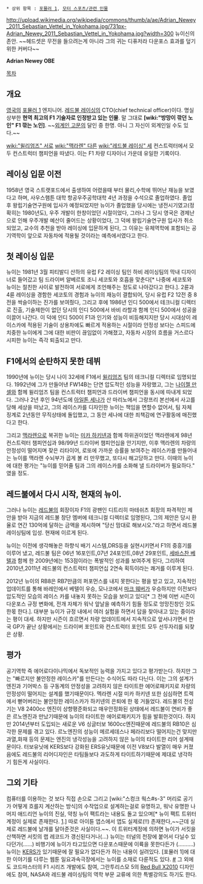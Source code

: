  * 상위 항목 : [[포뮬러 1]], [[모터 스포츠/관련 인물]]
http://upload.wikimedia.org/wikipedia/commons/thumb/a/ae/Adrian_Newey_2011_Sebastian_Vettel_in_Yokohama.jpg/731px-Adrian_Newey_2011_Sebastian_Vettel_in_Yokohama.jpg?width=300
뉴이신의 존안. ~~헤드셋은 무전을 들으려는게 아니라 그의 귀는 디퓨저라 다운포스 효과를 덮기 위한 커버다~~

'''Adrian Newey OBE'''

[[목차]]

== 개요 ==
[[영국]]의 [[포뮬러 1]] 엔지니어. [[레드불 레이싱]]의  CTO(chief technical officer)이다. 명실상부한 '''현역 최고의 F1 기술자로 인정받고 있는 인물'''. 말 그대로 ''' [wiki:"방망이 깎던 노인" F1 깎는 노인]'''. ~~[[외계인 고문]]의 달인 중 한명. 아니 그 자신이 외계인일 수도 있다.~~

[[wiki:"윌리엄즈" 서로]] [[wiki:"맥라렌" 다른]] [[wiki:"레드불 레이싱" 세]] 컨스트럭터에서 모두 컨스트럭터 챔피언을 따냈다. 이는 F1 차량 디자이너 가운데 유일한 기록이다.

== 레이싱 입문 이전 ==
1958년 영국 스트랫포드에서 출생하여 어렸을때 부터 물리,수학에 뛰어난 재능을 보였다고 하며, 사우스햄튼 대학 항공우주공학대학 4년 과정을 수석으로 졸업하였다. 졸업 후 왕립기술연구원에 입사가 예정되었지만 뉴이가 졸업했을 당시에는 냉전시기였고(정확히는 1980년도), 우주 개발이 한창이었던 시절이었다, 그러나 그 당시 영국은 경제난으로 인해 우주개발 예산이 줄어드는 상황이었다, 그 덕에 왕립기술연구원 입사가 취소되었고, 교수의 추천을 받아 레이싱에 입문하게 된다, 그 이유는 유체역학에 포함되는 공기역학이 앞으로 자동차에 적용될 것이라는 예측에서였다고 한다.

== 첫 레이싱 입문 ==
뉴이는 1981년 3월 피티발디 산하의 유럽 F2 레이싱 팀인 하비 레이싱팀의 막내 디자이너로 들어갔고 팀 드라이버 알베르토 조니 세코토와 호흡을 맞춘다[* 나중에 세코토와 뉴이는 절친한 사이로 발전하여 서로에게 조언해주는 정도로 나아갔다고 한다.]. 2륜과 4륜 레이싱을 경함한 세코토의 경험과 뉴이의 재능이 결합되어, 당시 유럽 F2 12전 중 8전을 싹슬이하는 진가를 보여줬다, 그리고 후에 1986년 인디 500에서 테크니컬 디렉터로 진출, 기술제한이 없던 당시의 인디 500에서 바비 라할과 함께 인디 500에서 성공을 이끌어 나간다. 이 덕에 인디 500이 F1과 인기와 성능이 비등해지지만 당시 시대상이 레이스카에 적용된 기술이 상용차에도 빠르게 적용하는 시절이라 안정성 보다는 스피드에 치중한 뉴이에게 그에 대한 비판이 끊임없이 가해졌고, 자동차 시장의 흐름을 거스르다 시피한 뉴이는 즉각 퇴출되고 만다.

== F1에서의 순탄하지 못한 데뷔 ==
1990년에 뉴이는 당시 나이 32세에 F1에서 [[윌리엄즈]] 팀의 테크니컬 디렉터로 임명되었다. 1992년에 그가 만들어낸 FW14B는 단연 압도적인 성능을 자랑했고, 그는 [[나이젤 만셀]]와 함께 윌리엄즈 팀을 컨스트럭터 챔피언과 드라이버 챔피언을 동시에 따내게 되었다. 그러나 2년 후인 94년도에 [[아일톤 세나]]가 산 마리노에서 그랑프리 본선에서 사고를 당해 세상을 떠났고, 그의 레이스카를 디자인한 뉴이는 책임을 면할수 없어서, 팀 자체 징계로 2년동안 무직상태에 돌입했고, 그 동안 세나에 대한 죄책감에 연구활동에 매진했다고 한다.

그리고 [[맥라렌]]으로 복귀한 뉴이는 [[미카 하키넨]]과 함께 하위권이었던 맥라렌에게 98년 컨스트럭터 챔피언십과 98/99년 드라이버 챔피언십을 안기지만, 이후 맥라렌의 차량의 안정성이 떨어지며 잦은 리타이어, 로또에 가까운 승률을 보여주는 레이스카를 만들어내는 뉴이를 맥라렌 수뇌부가 곱게 볼 리 만무했고, 또다시 해고당하고 만다. 이때의 뉴이에 대한 평가는 "뉴이를 믿어줄 팀과 그의 레이스카를 소화해 낼 드라이버가 필요하다." 였을 정도.

== 레드불에서 다시 시작, 현재의 뉴이. ==
그러나 뉴이는 [[레드불]]의 회장이자 F1의 광팬인 디트리히 마테쉬츠 회장의 파격적인 제안을 받아 지금의 레드불 창단 멤버에 테크니컬 디렉터로 임명된다, 그의 제안은 당시 환율로 연간 130억에 달하는 금액을 제시하며 "당신 맘대로 해보시오."라고 하면서 레드불 레이싱팀에 입성. 현재에 이르게 된다.

뉴이는 이전에 생각해놓은 하향식 배기 시스템,DRS등을 실현시키면서 F1의 중흥기를 이루어 냈고, 레드불 팀은 06년 16포인트,07년 24포인트,08년 29포인트, [[세바스찬 베텔]]과 함께 한 2009년에는 153점이라는 폭발적인 성과를 보여주게 된다, 그리하여 2010년,2011년 레드불의 컨스트럭터 챔피언십 2연속 획득이라는 쾌거를 이루게 된다.

2012년 뉴이의 RB8은 RB7만큼의 퍼포먼스를 내지 못한다는 평을 받고 있고, 지속적인 업데이트를 통해 바레인에서 베텔이 우승, 모나코에서 [[마크 웨버]]가 우승하지만 이전보다 압도적인 모습의 레이스 카를 내놓지 못하는 모습을 보이고 있다[* 그 전에 이번 시즌이 다운포스 규정 변화에, 전개 자체가 워낙 앞날을 예측하기 힘들 정도로 엉망진창인 것도 한몫 한다.]. 대부분 뉴이가 규정 내에서 여러 실험을 하면서 답을 찾아내고 있는 중이라는 평이 대세. 하지만 시즌이 흐르면서 차량 업데이트에서 지속적으로 앞서나가면서 한국 GP가 끝난 상황에서는 드라이버 포인트와 컨스트럭터 포인트 모두 선두자리를 되찾은 상황.

== 평가 ==
공기역학 즉 에어로다이나믹에서 독보적인 능력을 가지고 있다고 평가받는다. 하지만 그는 "빠르지만 불안정한 레이스카"를 만든다는 수식어도 따라 다닌다.
이는 그의 설계가 엔진과 기어박스 등 구동계의 안정성을 고려하지 않은 타이트한 에어로패키지로 차량의 안정성이 떨어지는 설계를 했기때문이다.
멕라렌 시절 미카 하키넨 또한 심심하면 트렉에서 뻗어버리는 불안정한 레이스카가 하키넨의 은퇴에 한 몫 거들었다.
레드불의 전성기는 V8 2400cc 엔진이 상향평준화되고 매우안정화된 상태에서 레드불이 연비가 좋은 르노엔진과 만났기때문에 
뉴이의 타이트한 에어로패키지가 힘을 발휘한것이다.
하지만 2014년부터 도입되는 새로운 V6 싱글터보 1600cc엔진때문에  레드불의 RB10은 심각한 문제를 겪고 있다. 르노엔진의 성능이 메르세데스나 페라리보다 떨어지는건 맞지만 과열,화재 등의 문제는 엔진의 냉각성능을 고려하지 않은 뉴이의 타이트한 리어 설계때문이다. 터보유닛에 KERS보다 강화된 ERS유닛때문에 이전 V8보다 발열이 매우 커졌음에도 레드불의 리어디자인은 타팀들보다 과도하게 타이트하기때문에 제대로 냉각하기 힘든게 사실이다.

== 그외 기타 ==
컴퓨터를 이용하는 것 보다 직접 손으로 그리고 [wiki:"스컹크 웍스#s-3" 머리로 공기가 어떻게 흐를지 계산하는 방식]의 수작업으로 설계하는걸로 유명하고,
워낙 유명한 나머지 애드리언 뉴이의 진실, 약칭 뉴이 팩트라는 내용도 돌고 있으며[* 뉴이 팩트 트위터 계정이 실제로 존재한다. [http://twitter.com/#!/neweyfacts].] 따로 아이튠 앱스에서 앱도 실제로(!!) 존재한다,~~근데 실제로 레드불에 날개를 달아준것은 사실이다.~~. 이 트위터계정에 의하면 뉴이가 서킷을 산책하면 서킷의 랩 레코드가 갱신된다거나(...) 뉴이는 터널의 천장에 붙어서 다닐수 있다던가(......) 비행기에 뉴이가 타고있으면 다운포스때문에 이륙을 못한다든가 (..........) 뉴이는 [[KERS]]가 있기때문에 잘 필요가 없다든가 하는 내용이 실려있다. [포뮬러 1]에 대한 이야기를 다루는 웹툰 일요과속극장에서는 뉴이를 소재로 다룬적도 있다. [http://comic.naver.com/bestChallenge/detail.nhn?titleId=428422&no=15 #]
그 외에도 코드마스터의 F1 시리즈 개발에도 참여, 그란투리스모 5의 [[Red Bull X2010]] 디자인에도 참여, NASA와 레드불 레이싱팀의 역학 부문 교류에 의한 특별강의도 하기도 한다.
 
